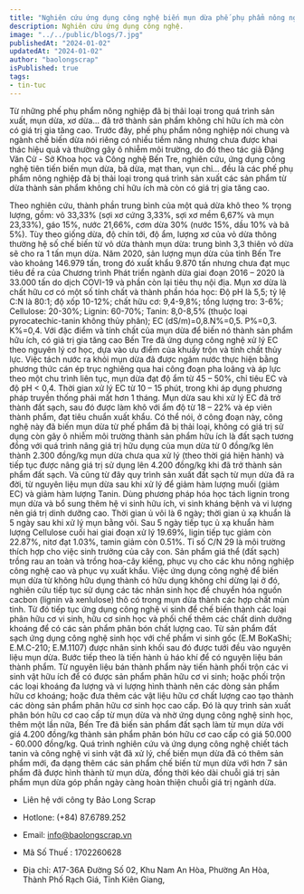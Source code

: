 ```yaml
---
title: "Nghiên cứu ứng dụng công nghệ biến mụn dừa phế phụ phẩm nông nghiệp thành sản phẩm giá trị"
description: Nghiên cứu ứng dụng công nghệ.
image: "../../public/blogs/7.jpg"
publishedAt: "2024-01-02"
updatedAt: "2024-01-02"
author: "baolongscrap"
isPublished: true
tags: 
- tin-tuc
---
```




Từ những phế phụ phẩm nông nghiệp đã bị thải loại trong quá trình sản xuất, mụn dừa, xơ dừa... đã trở thành sản phẩm không chỉ hữu ích mà còn có giá trị gia tăng cao. Trước đây, phế phụ phẩm nông nghiệp nói chung và ngành chế biến dừa nói riêng có nhiều tiềm năng nhưng chưa được khai thác hiệu quả và thường gây ô nhiễm môi trường, do đó theo tác giả Đặng Văn Cử - Sở Khoa học và Công nghệ Bến Tre, nghiên cứu, ứng dụng công nghệ tiên tiến biến mụn dừa, bã dừa, mạt than, vụn chỉ... đều là các phế phụ phẩm nông nghiệp đã bị thải loại trong quá trình sản xuất các sản phẩm từ dừa thành sản phẩm không chỉ hữu ích mà còn có giá trị gia tăng cao.


Theo nghiên cứu, thành phần trung bình của một quả dừa khô theo % trọng lượng, gồm: vỏ 33,33% (sợi xơ cứng 3,33%, sợi xơ mềm 6,67% và mụn 23,33%), gáo 15%, nước 21,66%, cơm dừa 30% (nước 15%, dầu 10% và bã 5%). Tùy theo giống dừa, độ chín tới, độ ẩm, lượng xơ của vỏ dừa thông thường hệ số chế biến từ vỏ dừa thành mụn dừa: trung bình 3,3 thiên vỏ dừa sẽ cho ra 1 tấn mụn dừa. Năm 2020, sản lượng mụn dừa của tỉnh Bến Tre vào khoảng 146.979 tấn, trong đó xuất khẩu 9.870 tấn nhưng chưa đạt mục tiêu đề ra của Chương trình Phát triển ngành dừa giai đoạn 2016 – 2020 là 33.000 tấn do dịch COVI-19 và phần còn lại tiêu thụ nội địa.
Mụn xơ dừa là chất hữu cơ có một số tính chất và thành phần hóa học: Độ pH là 5,5; tỷ lệ C:N là 80:1; độ xốp 10-12%; chất hữu cơ: 9,4-9,8%; tổng lượng tro: 3-6%; Cellulose: 20-30%; Lignin: 60-70%; Tanin: 8,0-8,5% (thuộc loại pyrocatechic-tanin không thủy phân); EC (dS/m)=0,8.N%=0,5. P%=0,3. K%=0,4. Với đặc điểm và tính chất của mụn dừa để biến nó thành sản phẩm hữu ích, có giá trị gia tăng cao Bến Tre đã ứng dụng công nghệ xử lý EC theo nguyên lý cơ học, dựa vào ưu điểm của khuấy trộn và tính chất thủy lực. Việc tách nước ra khỏi mụn dừa đã được ngâm nước thực hiện bằng phương thức cán ép trục nghiêng qua hai công đoạn pha loãng và áp lực theo một chu trình liên tục, mụn dừa đạt độ ẩm từ 45 – 50%, chỉ tiêu EC và độ pH < 0,4. Thời gian xử lý EC từ 10 – 15 phút, trong khi áp dụng phương pháp truyền thống phải mất hơn 1 tháng. Mụn dừa sau khi xử lý EC đã trở thành đất sạch, sau đó được làm khô với ẩm độ từ 18 – 22% và ép viên thành phẩm, đạt tiêu chuẩn xuất khẩu. Có thể nói, ở công đoạn này, công nghệ này đã biến mụn dừa từ phế phẩm đã bị thải loại, không có giá trị sử dụng còn gây ô nhiễm môi trường thành sản phẩm hữu ích là đất sạch tương đồng với quá trình nâng giá trị hữu dụng của mụn dừa từ 0 đồng/kg lên thành 2.300 đồng/kg mụn dừa chưa qua xử lý (theo thời giá hiện hành) và tiếp tục được nâng giá trị sử dụng lên 4.200 đồng/kg khi đã trở thành sản phẩm đất sạch. Và cũng từ đây quy trình sản xuất đất sạch từ mụn dừa đã ra đời, từ nguyên liệu mụn dừa sau khi xử lý để giảm hàm lượng muối (giảm EC) và giảm hàm lượng Tanin. Dùng phương pháp hóa học tách lignin trong mụn dừa và bổ sung thêm hệ vi sinh hữu ích, vi sinh kháng bệnh và vi lượng nên giá trị dinh dưỡng cao. Thời gian ủ vôi là 6 ngày; thời gian ủ xạ khuẩn là 5 ngày sau khi xử lý mụn bằng vôi. Sau 5 ngày tiếp tục ủ xạ khuẩn hàm lượng Cellulose cuối hai giai đoạn xử lý 19.69%, ligin tiếp tục giảm còn 22.87%, nitơ đạt 1.03%, tamin giảm còn 0.51%. Tỉ số C/N 29 là môi trường thích hợp cho việc sinh trưởng của cây con. Sản phẩm giá thể (đất sạch) trồng rau an toàn và trồng hoa-cây kiểng, phục vụ cho các khu nông nghiệp công nghệ cao và phục vụ xuất khẩu.
Việc ứng dụng công nghệ để biến mụn dừa từ không hữu dụng thành có hữu dụng không chỉ dừng lại ở đó, nghiên cứu tiếp tục sử dụng các tác nhân sinh học để chuyển
 hóa nguồn cacbon (lignin và xenlulose) thô có trong mụn dừa thành các hợp chất mùn tinh. Từ đó tiếp tục ứng dụng công nghệ vi sinh để chế biến thành các loại phân hữu cơ vi sinh, hữu cơ sinh học và phối chế thêm các chất dinh dưỡng khoáng để có các sản phẩm phân bón chất lượng cao. Từ sản phẩm đất sạch ứng dụng công nghệ sinh học với chế phẩm vi sinh gốc (E.M BoKaShi; E.M.C-210; E.M.1107) được nhân sinh khối sau đó được tưới đều vào nguyên liệu mụn dừa. Bước tiếp theo là tiến hành ủ háo khí để có nguyên liệu bán thành phẩm. Từ nguyên liệu bán thành phẩm này tiến hành phối trộn các vi sinh vật hữu ích để có được sản phẩm phân hữu cơ vi sinh; hoặc phối trộn các loại khoáng đa lượng và vi lượng hình thành nên các dòng sản phẩm hữu cơ khoáng; hoặc đưa thêm các vật liệu hữu cơ chất lượng cao tạo thành các dòng sản phẩm phân hữu cơ sinh học cao cấp. Đó là quy trình sản xuất phân bón hữu cơ cao cấp từ mụn dừa và nhờ ứng dụng công nghệ sinh học, thêm một lần nữa, Bến Tre đã biến sản phẩm đất sạch làm từ mụn dừa với giá 4.200 đồng/kg thành sản phẩm phân bón hữu cơ cao cấp có giá 50.000 - 60.000 đồng/kg. Quá trình nghiên cứu và ứng dụng công nghệ chiết tách tanin và công nghệ vi sinh vật đã xử lý, chế biến mụn dừa đã có thêm sản phẩm mới, đa dạng thêm các sản phẩm chế biến từ mụn dừa với hơn 7 sản phẩm đã được hình thành từ mụn dừa, đồng thời kéo dài chuỗi giá trị sản phẩm mụn dừa góp phần ngày càng hoàn thiện chuỗi giá trị ngành dừa.

- Liên hệ với công ty Bảo Long Scrap

- Hotlone: (+84) 87.6789.252

- Email: info@baolongscrap.vn

- Mã Số Thuế : 1702260628

- Địa chỉ: A17-36A Đường Số 02, Khu Nam An Hòa, Phường An Hòa, Thành Phố Rạch Giá, Tỉnh Kiên Giang,